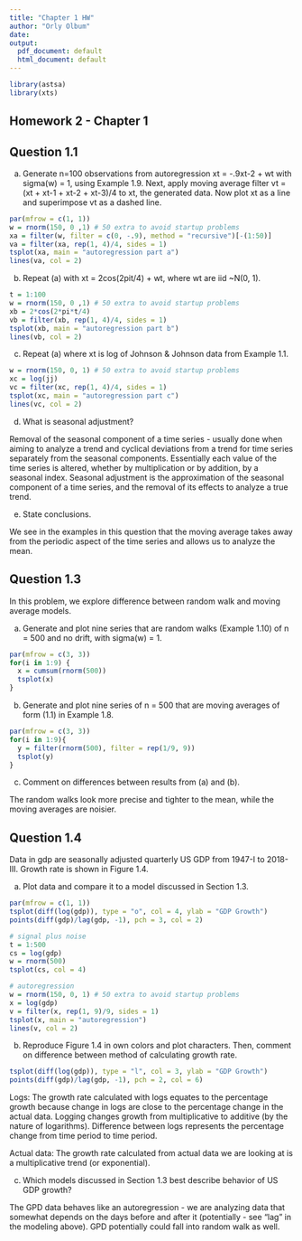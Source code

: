 ---
title: "Chapter 1 HW"
author: "Orly Olbum"
date: 
output:
  pdf_document: default
  html_document: default
---

```{r setup, include = FALSE}

library(astsa)
library(xts)
```

## Homework 2 - Chapter 1

## Question 1.1

(a) Generate n=100 observations from autoregression xt = -.9xt-2 + wt with sigma(w) = 1, using Example 1.9. Next, apply moving average filter vt = (xt + xt-1 + xt-2 + xt-3)/4 to xt, the generated data. Now plot xt as a line and superimpose vt as a dashed line.

```{r}
par(mfrow = c(1, 1))
w = rnorm(150, 0 ,1) # 50 extra to avoid startup problems
xa = filter(w, filter = c(0, -.9), method = "recursive")[-(1:50)]
va = filter(xa, rep(1, 4)/4, sides = 1)
tsplot(xa, main = "autoregression part a")
lines(va, col = 2)
```

(b) Repeat (a) with xt = 2cos(2pit/4) + wt, where wt are iid ~N(0, 1).

```{r}
t = 1:100
w = rnorm(150, 0 ,1) # 50 extra to avoid startup problems
xb = 2*cos(2*pi*t/4)
vb = filter(xb, rep(1, 4)/4, sides = 1)
tsplot(xb, main = "autoregression part b")
lines(vb, col = 2)
```

(c) Repeat (a) where xt is log of Johnson & Johnson data from Example 1.1.

```{r}
w = rnorm(150, 0, 1) # 50 extra to avoid startup problems
xc = log(jj)
vc = filter(xc, rep(1, 4)/4, sides = 1)
tsplot(xc, main = "autoregression part c")
lines(vc, col = 2)
```

(d) What is seasonal adjustment?

Removal of the seasonal component of a time series - usually done when aiming to analyze a trend and cyclical deviations from a trend for time series separately from the seasonal components. Essentially each value of the time series is altered, whether by multiplication or by addition, by a seasonal index. Seasonal adjustment is the approximation of the seasonal component of a time series, and the removal of its effects to analyze a true trend.

(e) State conclusions.

We see in the examples in this question that the moving average takes away from the periodic aspect of the time series and allows us to analyze the mean.

## Question 1.3
In this problem, we explore difference between random walk and moving average models.

(a) Generate and plot nine series that are random walks (Example 1.10) of n = 500 and no drift, with sigma(w) = 1.

```{r}
par(mfrow = c(3, 3))
for(i in 1:9) {
  x = cumsum(rnorm(500))
  tsplot(x)
}
```

(b) Generate and plot nine series of n = 500 that are moving averages of form (1.1) in Example 1.8.

```{r}
par(mfrow = c(3, 3))
for(i in 1:9){
  y = filter(rnorm(500), filter = rep(1/9, 9))
  tsplot(y)
}
```

(c) Comment on differences between results from (a) and (b).

The random walks look more precise and tighter to the mean, while the moving averages are noisier.


## Question 1.4
Data in gdp are seasonally adjusted quarterly US GDP from 1947-I to 2018-III. Growth rate is shown in Figure 1.4.

(a) Plot data and compare it to a model discussed in Section 1.3.

```{r}
par(mfrow = c(1, 1))
tsplot(diff(log(gdp)), type = "o", col = 4, ylab = "GDP Growth")
points(diff(gdp)/lag(gdp, -1), pch = 3, col = 2)

# signal plus noise
t = 1:500
cs = log(gdp)
w = rnorm(500)
tsplot(cs, col = 4)

# autoregression
w = rnorm(150, 0, 1) # 50 extra to avoid startup problems
x = log(gdp)
v = filter(x, rep(1, 9)/9, sides = 1)
tsplot(x, main = "autoregression")
lines(v, col = 2)
```

(b) Reproduce Figure 1.4 in own colors and plot characters. Then, comment on difference between method of calculating growth rate.

```{r}
tsplot(diff(log(gdp)), type = "l", col = 3, ylab = "GDP Growth")
points(diff(gdp)/lag(gdp, -1), pch = 2, col = 6)

```

Logs: The growth rate calculated with logs equates to the percentage growth because change in logs are close to the percentage change in the actual data. Logging changes growth from multiplicative to additive (by the nature of logarithms). Difference between logs represents the percentage change from time period to time period.

Actual data: The growth rate calculated from actual data we are looking at is a multiplicative trend (or exponential).

(c) Which models discussed in Section 1.3 best describe behavior of US GDP growth?

The GPD data behaves like an autoregression - we are analyzing data that somewhat depends on the days before and after it (potentially - see "lag" in the modeling above). GPD potentially could fall into random walk as well.


